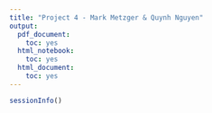 ```yaml
---
title: "Project 4 - Mark Metzger & Quynh Nguyen"
output:
  pdf_document:
    toc: yes
  html_notebook:
    toc: yes
  html_document:
    toc: yes
---
```


```r
sessionInfo()
```
